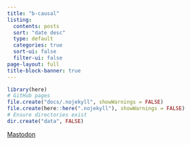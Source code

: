 ```yaml
---
title: "b-causal"
listing:
  contents: posts
  sort: "date desc"
  type: default
  categories: true
  sort-ui: false
  filter-ui: false
page-layout: full
title-block-banner: true
---
```





```r
library(here)
# GitHub pages
file.create("docs/.nojekyll", showWarnings = FALSE)
file.create(here::here(".nojekyll"), showWarnings = FALSE)
# Ensure directories exist
dir.create("data", FALSE)
```


<a rel="me" href="https://qoto.org/@joseph_bulbulia">Mastodon</a>